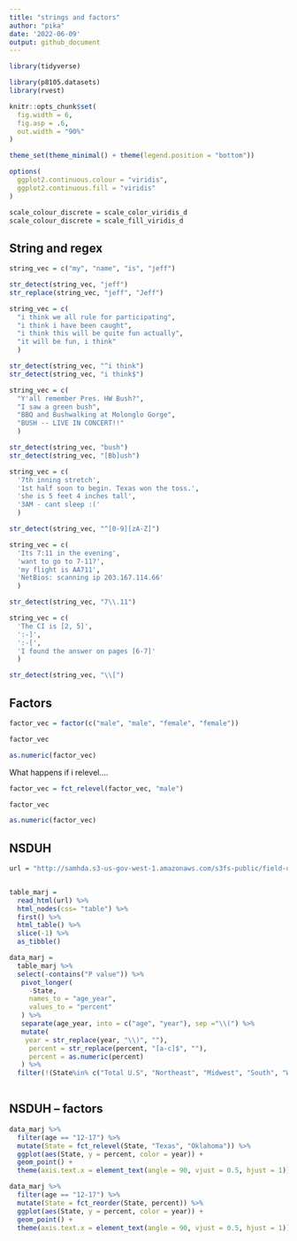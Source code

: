 ```yaml
---
title: "strings and factors"
author: "pika"
date: '2022-06-09'
output: github_document
---
```



```r
library(tidyverse)

library(p8105.datasets)
library(rvest)

knitr::opts_chunk$set(
  fig.width = 6,
  fig.asp = .6,
  out.width = "90%"
)

theme_set(theme_minimal() + theme(legend.position = "bottom"))

options(
  ggplot2.continuous.colour = "viridis",
  ggplot2.continuous.fill = "viridis"
)

scale_colour_discrete = scale_color_viridis_d
scale_colour_discrete = scale_fill_viridis_d
```


## String and regex

```r
string_vec = c("my", "name", "is", "jeff")

str_detect(string_vec, "jeff")
str_replace(string_vec, "jeff", "Jeff")

```

```r
string_vec = c(
  "i think we all rule for participating",
  "i think i have been caught",
  "i think this will be quite fun actually",
  "it will be fun, i think"
  )

str_detect(string_vec, "^i think")
str_detect(string_vec, "i think$")

```

```r
string_vec = c(
  "Y'all remember Pres. HW Bush?",
  "I saw a green bush",
  "BBQ and Bushwalking at Molonglo Gorge",
  "BUSH -- LIVE IN CONCERT!!"
  )

str_detect(string_vec, "bush")
str_detect(string_vec, "[Bb]ush")
```

```r
string_vec = c(
  '7th inning stretch',
  '1st half soon to begin. Texas won the toss.',
  'she is 5 feet 4 inches tall',
  '3AM - cant sleep :('
  )

str_detect(string_vec, "^[0-9][zA-Z]")
```

```r
string_vec = c(
  'Its 7:11 in the evening',
  'want to go to 7-11?',
  'my flight is AA711',
  'NetBios: scanning ip 203.167.114.66'
  )

str_detect(string_vec, "7\\.11")
```

```r
string_vec = c(
  'The CI is [2, 5]',
  ':-]',
  ':-[',
  'I found the answer on pages [6-7]'
  )

str_detect(string_vec, "\\[")
```


## Factors

```r
factor_vec = factor(c("male", "male", "female", "female"))

factor_vec

as.numeric(factor_vec)
```

What happens if i relevel....

```r
factor_vec = fct_relevel(factor_vec, "male")

factor_vec

as.numeric(factor_vec)
```

## NSDUH

``` r
url = "http://samhda.s3-us-gov-west-1.amazonaws.com/s3fs-public/field-uploads/2k15StateFiles/NSDUHsaeShortTermCHG2015.htm"


table_marj =
  read_html(url) %>% 
  html_nodes(css= "table") %>% 
  first() %>% 
  html_table() %>% 
  slice(-1) %>% 
  as_tibble()
```


```r
data_marj =
  table_marj %>%  
  select(-contains("P value")) %>% 
   pivot_longer(
     -State,
     names_to = "age_year",
     values_to = "percent"
   ) %>% 
   separate(age_year, into = c("age", "year"), sep ="\\(") %>% 
   mutate(
    year = str_replace(year, "\\)", ""),
     percent = str_replace(percent, "[a-c]$", ""),
     percent = as.numeric(percent)
   ) %>% 
  filter(!(State%in% c("Total U.S", "Northeast", "Midwest", "South", "West")))
  
```

## NSDUH -- factors

```r
data_marj %>% 
  filter(age == "12-17") %>% 
  mutate(State = fct_relevel(State, "Texas", "Oklahoma")) %>% 
  ggplot(aes(State, y = percent, color = year)) +
  geom_point() +
  theme(axis.text.x = element_text(angle = 90, vjust = 0.5, hjust = 1))
```

```r
data_marj %>% 
  filter(age == "12-17") %>% 
  mutate(State = fct_reorder(State, percent)) %>% 
  ggplot(aes(State, y = percent, color = year)) +
  geom_point() +
  theme(axis.text.x = element_text(angle = 90, vjust = 0.5, hjust = 1))

```

